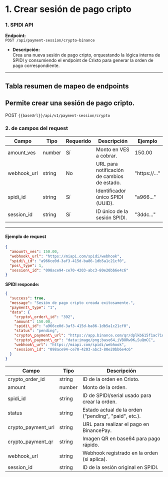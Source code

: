 
<Meta title="API-MAP/Crixto/Mapeo Spidi/Sesion Cripto/2. Crear Sesion Cripto" />

# 1. **Crear sesión de pago cripto**

### **1\. SPIDI API** 

**Endpoint:**  
`POST /api/payment-session/crypto-binance`

* **Descripción:**  
   Crea una nueva sesión de pago cripto, orquestando la lógica interna de SPIDI y consumiendo el endpoint de Crixto para generar la orden de pago correspondiente.

---

## **Tabla resumen de mapeo de endpoints**

## Permite crear una sesión de pago cripto. 

POST `{{baseUrl}}/api/v1/payment-session/crypto`

### **2\. de campos del request**

| Campo | Tipo | Requerido | Descripción | Ejemplo |
| ----- | ----- | ----- | ----- | ----- |
| amount\_ves | number | Sí | Monto en VES a cobrar. | 150.00 |
| webhook\_url | string | No | URL para notificación de cambios de estado. | "https://..." |
| spidi\_id | string | Sí | Identificador único SPIDI (UUID). | "a966..." |
| session\_id | string | Sí | ID único de la sesión SPIDI. | "3ddc..." |

---

#### **Ejemplo de request**

```json
{  
  "amount\_ves": 150.00,  
  "webhook\_url": "https://miapi.com/spidi/webhook",  
  "spidi\_id": "a966ce0d-3af3-415d-ba86-1db5a1c21cf0",  
  "pos\_type": 1,  
  "session\_id": "098ace94-ce70-4203-abc3-80e20bb6e4c6"  
}
```

**SPIDI responde:**

```json
{  
  "success": true,  
  "message": "Sesión de pago cripto creada exitosamente.",  
  "payment\_type": "1",  
  "data": {  
    "crypto\_order\_id": "392",  
    "amount": 150.00,  
    "spidi\_id": "a966ce0d-3af3-415d-ba86-1db5a1c21cf0",  
    "status": "pending",  
    "crypto\_payment\_url": "https://app.binance.com/qr/dplkb615f1ac71dc41f39b11c96bcb5719f1",  
    "crypto\_payment\_qr": "data:image/png;base64,iVBORw0K…SuQmCC",  
    "webhook\_url": "https://miapi.com/spidi/webhook",  
    "session\_id": "098ace94-ce70-4203-abc3-80e20bb6e4c6"  
  }  
}
```

| Campo | Tipo | Descripción |
| ----- | ----- | ----- |
| crypto\_order\_id | string | ID de la orden en Crixto. |
| amount | number | Monto de la orden. |
| spidi\_id | string | ID de SPIDI/serial usado para crear la orden. |
| status | string | Estado actual de la orden ("pending", "paid", etc.). |
| crypto\_payment\_url | string | URL para realizar el pago en BinancePay. |
| crypto\_payment\_qr | string | Imagen QR en base64 para pago rápido. |
| webhook\_url | string | Webhook registrado en la orden (si aplica). |
| session\_id | string | ID de la sesión original en SPIDI. |